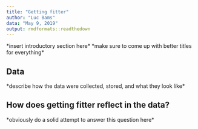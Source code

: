 ```yaml
---
title: "Getting fitter"
author: "Luc Bams"
data: "May 9, 2019"
output: rmdformats::readthedown
---
```


\*insert introductory section here\*
\*make sure to come up with better titles for everything\*

## Data
\*describe how the data were collected, stored, and what they look like\*

## How does getting fitter reflect in the data?
\*obviously do a solid attempt to answer this question here\*